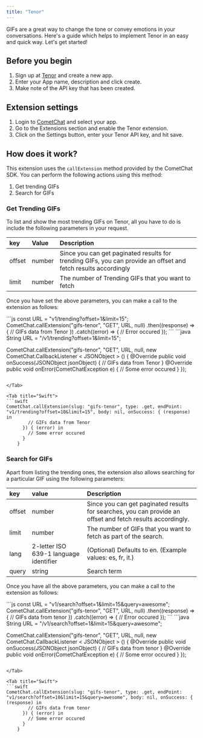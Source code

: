 ```yaml
---
title: "Tenor"
---
```


GIFs are a great way to change the tone or convey emotions in your conversations. Here's a guide which helps to implement Tenor in an easy and quick way. Let's get started!

## Before you begin

1. Sign up at [Tenor](https://tenor.com/developer/dashboard) and create a new app.
2. Enter your App name, description and click create.
3. Make note of the API key that has been created.

## Extension settings

1. Login to [CometChat](https://app.cometchat.com/login) and select your app.
2. Go to the Extensions section and enable the Tenor extension.
3. Click on the Settings button, enter your Tenor API key, and hit save.

## How does it work?

This extension uses the `callExtension` method provided by the CometChat SDK. You can perform the following actions using this method:

1. Get trending GIFs
2. Search for GIFs

### Get Trending GIFs

To list and show the most trending GIFs on Tenor, all you have to do is include the following parameters in your request.

| key    | Value  | Description                                                                                                    |
| :------ | :------ | :-------------------------------------------------------------------------------------------------------------- |
| offset | number | Since you can get paginated results for trending GIFs, you can provide an offset and fetch results accordingly |
| limit  | number | The number of Trending GIFs that you want to fetch                                                             |

Once you have set the above parameters, you can make a call to the extension as follows:

<Tabs>
<Tab title="JavaScript">
```js
const URL = "v1/trending?offset=1&limit=15";
CometChat.callExtension("gifs-tenor", "GET", URL, null)
  .then((response) => {
    // GIFs data from Tenor
  })
  .catch((error) => {
    // Error occured
  });
```

</Tab>

<Tab title="Java">
```java
String URL = "/v1/trending?offset=1&limit=15";

CometChat.callExtension("gifs-tenor", "GET", URL, null,
new CometChat.CallbackListener < JSONObject > () {
    @Override
    public void onSuccess(JSONObject jsonObject) {
        // GIFs data from Tenor
    }
    @Override
    public void onError(CometChatException e) {
        // Some error occured
    }
});
```

</Tab>

<Tab title="Swift">
```swift
CometChat.callExtension(slug: "gifs-tenor", type: .get, endPoint: "v1/trending?offset=10&limit=15", body: nil, onSuccess: { (response) in
        // GIFs data from Tenor
      }) { (error) in
        // Some error occured
      }
    }
```

</Tab>

</Tabs>

### Search for GIFs

Apart from listing the trending ones, the extension also allows searching for a particular GIF using the following parameters:

| key    | value                                  | Description                                                                                                |
| :------ | :-------------------------------------- | :---------------------------------------------------------------------------------------------------------- |
| offset | number                                 | Since you can get paginated results for searches, you can provide an offset and fetch results accordingly. |
| limit  | number                                 | The number of GIFs that you want to fetch as part of the search.                                           |
| lang   | 2-letter ISO 639-1 language identifier | (Optional) Defaults to en. (Example values: es, fr, it.)                                                   |
| query  | string                                 | Search term                                                                                                |

Once you have all the above parameters, you can make a call to the extension as follows:

<Tabs>
<Tab title="JavaScript">
```js
const URL = "v1/search?offset=1&limit=15&query=awesome";
CometChat.callExtension("gifs-tenor", "GET", URL, null)
  .then((response) => {
    // GIFs data from tenor
  })
  .catch((error) => {
    // Error occured
  });
```

</Tab>

<Tab title="Java">
```java
String URL = "/v1/search?offset=1&limit=15&query=awesome";

CometChat.callExtension("gifs-tenor", "GET", URL, null,
new CometChat.CallbackListener < JSONObject > () {
    @Override
    public void onSuccess(JSONObject jsonObject) {
        // GIFs data from tenor
    }
    @Override
    public void onError(CometChatException e) {
        // Some error occured
    }
});
```

</Tab>

<Tab title="Swift">
```swift
CometChat.callExtension(slug: "gifs-tenor", type: .get, endPoint: "v1/search?offset=10&limit=15&query=awesome", body: nil, onSuccess: { (response) in
        // GIFs data from tenor
      }) { (error) in
        // Some error occured
      }
    }
```

</Tab>

</Tabs>
